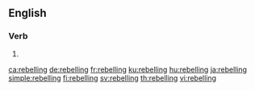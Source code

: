 ==English==

===Verb===
{{head|en|present participle}}

# {{present participle of|rebel|lang=en|nocat=1}}

[[ca:rebelling]]
[[de:rebelling]]
[[fr:rebelling]]
[[ku:rebelling]]
[[hu:rebelling]]
[[ja:rebelling]]
[[simple:rebelling]]
[[fi:rebelling]]
[[sv:rebelling]]
[[th:rebelling]]
[[vi:rebelling]]